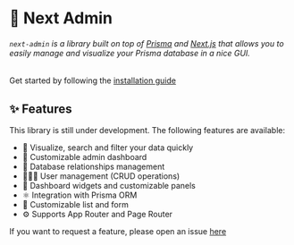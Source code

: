 # 🧞 Next Admin

###### `next-admin` is a library built on top of [Prisma](https://www.prisma.io/) and [Next.js](https://nextjs.org/) that allows you to easily manage and visualize your Prisma database in a nice GUI.

Get started by following the [installation guide](/docs/getting-started)

## ✨ Features

This library is still under development. The following features are available:

- 👀 Visualize, search and filter your data quickly
- 💅 Customizable admin dashboard
- 💽 Database relationships management
- 👩🏻‍💻 User management (CRUD operations)
- 🎨 Dashboard widgets and customizable panels
- ⚛️ Integration with Prisma ORM
- 👔 Customizable list and form
- ⚙️ Supports App Router and Page Router

If you want to request a feature, please open an issue [here](https://github.com/premieroctet/next-admin/issues/new)
